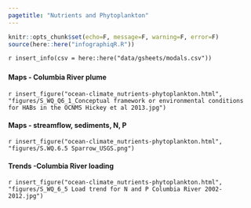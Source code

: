 ```yaml
---
pagetitle: "Nutrients and Phytoplankton"
---
```


```r
knitr::opts_chunk$set(echo=F, message=F, warning=F, error=F)
source(here::here("infographiqR.R"))
```

`r insert_info(csv = here::here("data/gsheets/modals.csv"))`


### {.tabset}

#### Maps - Columbia River plume

`r insert_figure("ocean-climate_nutrients-phytoplankton.html", "figures/S_WQ_Q6_1_Conceptual framework or environmental conditions for HABs in the OCNMS Hickey et al 2013.jpg")`

#### Maps - streamflow, sediments, N, P

`r insert_figure("ocean-climate_nutrients-phytoplankton.html", "figures/S.WQ.6.5 Sparrow_USGS.png")`

#### Trends -Columbia River loading

`r insert_figure("ocean-climate_nutrients-phytoplankton.html", "figures/S_WQ_6_5 Load trend for N and P Columbia River 2002-2012.jpg")`
